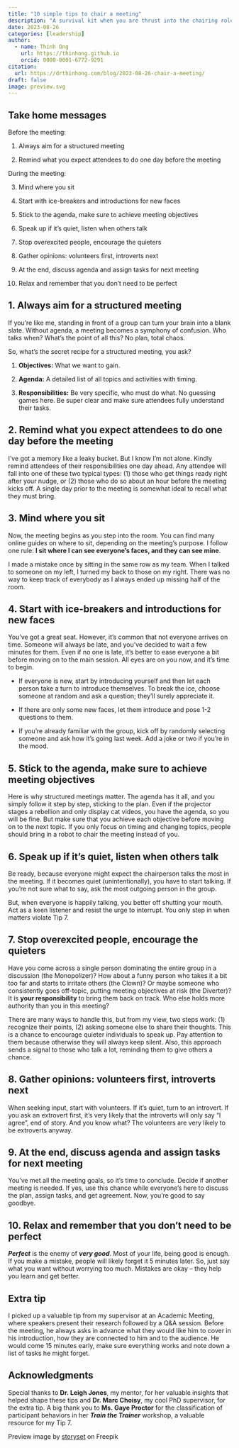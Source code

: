 ```yaml
---
title: "10 simple tips to chair a meeting"
description: "A survival kit when you are thrust into the chairing role"
date: 2023-08-26
categories: [leadership]
author:
  - name: Thinh Ong
    url: https://thinhong.github.io
    orcid: 0000-0001-6772-9291
citation: 
  url: https://drthinhong.com/blog/2023-08-26-chair-a-meeting/
draft: false
image: preview.svg
---
```


## Take home messages

::: {.callout-note appearance="simple" icon=false}

Before the meeting:

1. Always aim for a structured meeting

2. Remind what you expect attendees to do one day before the meeting

During the meeting:

3. Mind where you sit

4. Start with ice-breakers and introductions for new faces

5. Stick to the agenda, make sure to achieve meeting objectives

6. Speak up if it's quiet, listen when others talk

7. Stop overexcited people, encourage the quieters

8. Gather opinions: volunteers first, introverts next

9. At the end, discuss agenda and assign tasks for next meeting

10. Relax and remember that you don't need to be perfect

:::

## 1. Always aim for a structured meeting

If you're like me, standing in front of a group can turn your brain into a blank slate. Without agenda, a meeting becomes a symphony of confusion. Who talks when? What's the point of all this? No plan, total chaos.

So, what's the secret recipe for a structured meeting, you ask?

1. **Objectives:** What we want to gain.

2. **Agenda:** A detailed list of all topics and activities with timing.

3. **Responsibilities:** Be very specific, who must do what. No guessing games here. Be super clear and make sure attendees fully understand their tasks.

## 2. Remind what you expect attendees to do one day before the meeting

I've got a memory like a leaky bucket. But I know I'm not alone. Kindly remind attendees of their responsibilities one day ahead. Any attendee will fall into one of these two typical types: (1) those who get things ready right after your nudge, or (2) those who do so about an hour before the meeting kicks off. A single day prior to the meeting is somewhat ideal to recall what they must bring.

## 3. Mind where you sit

Now, the meeting begins as you step into the room. You can find many online guides on where to sit, depending on the meeting's purpose. I follow one rule: **I sit where I can see everyone's faces, and they can see mine**.

I made a mistake once by sitting in the same row as my team. When I talked to someone on my left, I turned my back to those on my right. There was no way to keep track of everybody as I always ended up missing half of the room.

## 4. Start with ice-breakers and introductions for new faces

You've got a great seat. However, it's common that not everyone arrives on time. Someone will always be late, and you've decided to wait a few minutes for them. Even if no one is late, it's better to ease everyone a bit before moving on to the main session. All eyes are on you now, and it's time to begin.

* If everyone is new, start by introducing yourself and then let each person take a turn to introduce themselves. To break the ice, choose someone at random and ask a question; they'll surely appreciate it.

* If there are only some new faces, let them introduce and pose 1-2 questions to them.

* If you're already familiar with the group, kick off by randomly selecting someone and ask how it's going last week. Add a joke or two if you're in the mood.

## 5. Stick to the agenda, make sure to achieve meeting objectives

Here is why structured meetings matter. The agenda has it all, and you simply follow it step by step, sticking to the plan. Even if the projector stages a rebellion and only display cat videos, you have the agenda, so you will be fine. But make sure that you achieve each objective before moving on to the next topic. If you only focus on timing and changing topics, people should bring in a robot to chair the meeting instead of you.

## 6. Speak up if it's quiet, listen when others talk

Be ready, because everyone might expect the chairperson talks the most in the meeting. If it becomes quiet (unintentionally), you have to start talking. If you're not sure what to say, ask the most outgoing person in the group.

But, when everyone is happily talking, you better off shutting your mouth. Act as a keen listener and resist the urge to interrupt. You only step in when matters violate Tip 7.

## 7. Stop overexcited people, encourage the quieters

Have you come across a single person dominating the entire group in a discussion (the Monopolizer)? How about a funny person who takes it a bit too far and starts to irritate others (the Clown)? Or maybe someone who consistently goes off-topic, putting meeting objectives at risk (the Diverter)? It is **your responsibility** to bring them back on track. Who else holds more authority than you in this meeting?

There are many ways to handle this, but from my view, two steps work: (1) recognize their points, (2) asking someone else to share their thoughts. This is a chance to encourage quieter individuals to speak up. Pay attention to them because otherwise they will always keep silent. Also, this approach sends a signal to those who talk a lot, reminding them to give others a chance.

## 8. Gather opinions: volunteers first, introverts next

When seeking input, start with volunteers. If it's quiet, turn to an introvert. If you ask an extrovert first, it's very likely that the introverts will only say "I agree", end of story. And you know what? The volunteers are very likely to be extroverts anyway.

## 9. At the end, discuss agenda and assign tasks for next meeting

You've met all the meeting goals, so it's time to conclude. Decide if another meeting is needed. If yes, use this chance while everyone's here to discuss the plan, assign tasks, and get agreement. Now, you're good to say goodbye.

## 10. Relax and remember that you don't need to be perfect

***Perfect*** is the enemy of ***very good***. Most of your life, being good is enough. If you make a mistake, people will likely forget it 5 minutes later. So, just say what you want without worrying too much. Mistakes are okay – they help you learn and get better.

## Extra tip

I picked up a valuable tip from my supervisor at an Academic Meeting, where speakers present their research followed by a Q&A session. Before the meeting, he always asks in advance what they would like him to cover in his introduction, how they are connected to him and to the audience. He would come 15 minutes early, make sure everything works and note down a list of tasks he might forget.

## Acknowledgments

Special thanks to **Dr. Leigh Jones**, my mentor, for her valuable insights that helped shape these tips and **Dr. Marc Choisy**, my cool PhD supervisor, for the extra tip. A big thank you to **Ms. Gaye Proctor** for the classification of participant behaviors in her ***Train the Trainer*** workshop, a valuable resource for my Tip 7.

:::{.credit}
Preview image by [storyset](https://www.freepik.com/free-vector/team-concept-illustration_8961437.htm) on Freepik
:::
